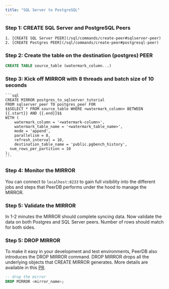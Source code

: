 ```yaml
---
title: "SQL Server to PostgreSQL"
---
```


### Step 1: CREATE SQL Server and PostgreSQL Peers
    1. [CREATE SQL Server PEER](/sql/commands/create-peer#sqlserver-peer)
    2. [CREATE Postgres PEER](/sql/commands/create-peer#postgresql-peer)

### Step 2: Create the table on the destination (postgres) PEER
```sql
CREATE TABLE source_table (watermark_column...)
```

### Step 3: Kick off MIRROR with 8 threads and batch size of 10 seconds

    ```sql
    CREATE MIRROR postgres_to_sqlserver_tutorial
    FROM sqlserver_peer TO postgres_peer FOR
    $$SELECT * FROM source_table WHERE <watermark_column> BETWEEN {{.start}} AND {{.end}}$$
    WITH (
    	watermark_column = '<watermark-column>',
    	watermark_table_name = '<watermark_table_name>',
    	mode = 'append',
    	parallelism = 8,
    	refresh_interval = 10,
    	destination_table_name = 'public.pgbench_history',
      num_rows_per_partition = 10
    );
    ```

### Step 4: Monitor the MIRROR
You can connect to `localhost:8233` to gain full visibility into the different jobs and steps that PeerDB performs under the hood to manage the MIRROR.

### Step 5: Validate the MIRROR
In 1-2 minutes the MIRROR should complete syncing data. Now validate the data on both Postgres and SQL Server peers. Number of rows should match for both sides.

### Step 5: DROP MIRROR

To make it easy in your development and test environments, PeerDB also introduces the DROP MIRROR command. DROP MIRROR drops all the underlying objects that CREATE MIRROR generates. More details are available in this [PR](https://github.com/PeerDB-io/peerdb/pull/93).

```sql
-- drop the mirror
DROP MIRROR <mirror_name>;
```
